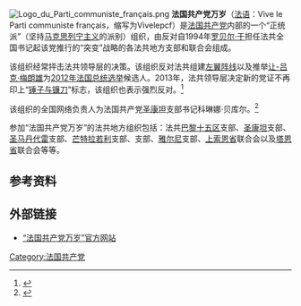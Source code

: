 [[File:Logo_du_Parti_communiste_français.png|thumb]]
'''法国共产党万岁'''（[[法语|法语]]：Vive le Parti communiste français，缩写为Vivelepcf）是[[法国共产党|法国共产党]]内部的一个“正统派”（坚持[[马克思列宁主义|马克思列宁主义]]的派别）组织，由反对自1994年[[罗贝尔·于|罗贝尔·于]]担任法共全国书记起该党推行的“突变”战略的各法共地方支部和联合会组成。

该组织经常抨击法共领导层的决策。该组织反对法共组建[[左翼阵线_(法国)|左翼阵线]]以及推举[[让-吕克·梅朗雄|让-吕克·梅朗雄]]为[[2012年法国总统选举|2012年法国总统选举]]候选人。2013年，法共领导层决定新的党证不再印上“[[锤子与镰刀|锤子与镰刀]]”标志，该组织也表示强烈反对。<ref>{{Cite web |url=http://www.franceinfo.fr/actu/politique/article/le-pcf-abandonne-la-faucille-et-le-marteau-une-volonte-d-infeoder-le-parti-au-front-de-gauche-228037 |title=存档副本 |access-date=2015-12-14 |archive-date=2016-05-24 |archive-url=https://web.archive.org/web/20160524082348/http://www.franceinfo.fr/actu/politique/article/le-pcf-abandonne-la-faucille-et-le-marteau-une-volonte-d-infeoder-le-parti-au-front-de-gauche-228037 |dead-url=no }}</ref>

该组织的全国网络负责人为法国共产党[[圣康坦_(埃纳省)|圣康坦]]支部书记科琳娜·贝库尔。<ref>{{Cite web |url=http://vivelepcf.fr/category/1_pcf/ |title=存档副本 |access-date=2015-12-14 |archive-date=2021-04-04 |archive-url=https://web.archive.org/web/20210404035801/http://vivelepcf.fr/category/1_pcf/ |dead-url=no }}</ref>

参加“法国共产党万岁”的法共地方组织包括：法共[[巴黎十五区|巴黎十五区]]支部、[[圣康坦_(埃纳省)|圣康坦]]支部、[[圣马丹代雷_(伊泽尔省)|圣马丹代雷]]支部、[[芒特拉若利|芒特拉若利]]支部、{{link-fr|科西嘉冠|Cap Corse}}支部、[[雅尔尼|雅尔尼]]支部、[[上索恩省|上索恩省]]联合会以及[[塔恩省|塔恩省]]联合会等等。
==参考资料==
{{reflist}}

==外部链接==
*[http://vivelepcf.fr/ “法国共产党万岁”官方网站] {{Wayback|url=http://vivelepcf.fr/ |date=20210311070816 }}

[[Category:法国共产党|Category:法国共产党]]